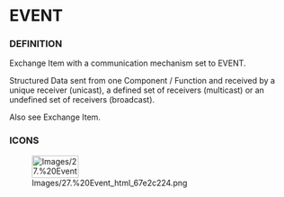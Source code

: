 
= EVENT =

=== DEFINITION ===

Exchange Item with a communication mechanism set to EVENT.


Structured Data sent from one Component / Function and received by a unique receiver (unicast), a defined set of receivers (multicast) or an undefined set of receivers (broadcast).


Also see Exchange Item.


=== ICONS ===

[[Image:Images/27.%20Event_html_67e2c224.png|83x40px]]

